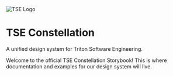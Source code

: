 
<Meta title="Welcome" />

<div
  style={{
    width: "100%",
    textAlign: "center",
    padding: "10rem 0",
    color: "#FCF6E5",
    background: "#0C2B35",
    marginBottom: "48px",
  }}
>
  <img src="./bulb.png" alt="TSE Logo" width={64} height={64} />
  <h1 className="sb-unstyled">TSE Constellation</h1>
  <p className="sb-unstyled">A unified design system for Triton Software Engineering.</p>
</div>

Welcome to the official TSE Constellation Storybook! This is where documentation and examples for
our design system will live.
